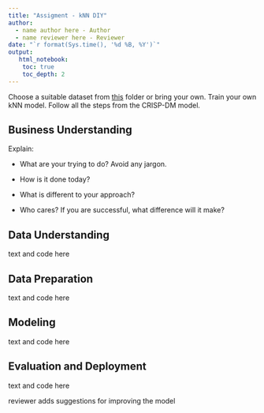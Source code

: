 ```yaml
---
title: "Assigment - kNN DIY"
author:
  - name author here - Author
  - name reviewer here - Reviewer
date: "`r format(Sys.time(), '%d %B, %Y')`"
output:
   html_notebook:
    toc: true
    toc_depth: 2
---
```


Choose a suitable dataset from [this](https://github.com/HAN-M3DM-Data-Mining/assignments/tree/master/datasets) folder or bring your own. Train your own kNN model. Follow all the steps from the CRISP-DM model.

## Business Understanding

Explain:

-   What are your trying to do? Avoid any jargon.

-   How is it done today?

-   What is different to your approach?

-   Who cares? If you are successful, what difference will it make?

## Data Understanding

text and code here

## Data Preparation

text and code here

## Modeling

text and code here

## Evaluation and Deployment

text and code here

reviewer adds suggestions for improving the model
